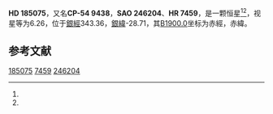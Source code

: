 {{Starbox begin
| name = HD 185075
}}
{{Starbox observe
| epoch = [[J2000.0|J2000.0]]
| constell = {{星座名待查}}<ref name=SIMBAD>{{cite web
 | url=http://simbad.u-strasbg.fr/simbad/sim-id?Ident=HR+7459
 | title =Pulsating variable Star
 | publisher=Centre de Données astronomiques de Strasbourg
 | work=SIMBAD
 | accessdate=2012-07-13}}</ref><ref name=DATA>{{cite web
 | url=http://vizier.u-strasbg.fr/viz-bin/VizieR-5?-out.add=.&-source=5050&-corr=PK=HR&-out.max=9999&HR=7459
 | title=VizieR Detailed Page
 | accessdate=2012-07-13
 | archive-date=2016-03-05
 | archive-url=https://web.archive.org/web/20160305044848/http://vizier.u-strasbg.fr/viz-bin/VizieR-5?-out.add=.&-source=5050&-corr=PK=HR&-out.max=9999&HR=7459
 | dead-url=no
 }}</ref>
| 星官 = 
| ra = {{RA|19|40|18.3}}<ref name=SIMBAD /><ref name=DATA />
| dec = {{DEC|-54|25|3}}<ref name=SIMBAD /><ref name=DATA />
| appmag_v = 6.26<ref name=SIMBAD /><ref name=DATA />
}}
{{Starbox character
| class = K0III<ref name=SIMBAD /><ref name=DATA />
| b-v = 1<ref name=SIMBAD /><ref name=DATA />
| u-b = <ref name=SIMBAD /><ref name=DATA />
| r-i = <ref name=SIMBAD /><ref name=DATA />
| variable = 
}}
{{Starbox astrometry
| radial_v = 
| prop_mo_ra = 15
| parallax = 
| p_error = 
}}
{{Starbox catalog
| names =CP-54 9438，[[SAO星表|SAO]] 246204，[[HD星表|HD]] 185075，[[HR星表|HR]] 7459}}
{{Starbox reference |Simbad=HR+7459}}
{{Starbox end}}

'''HD 185075'''，又名'''CP-54 9438'''，'''SAO 246204'''、'''HR 7459'''，是一颗恒星<ref name=SIMBAD /><ref name=DATA />，视星等为6.26，位于[[銀道座標系|銀經]]343.36，[[銀道座標系|銀緯]]-28.71，其[[B1900.0|B1900.0]]坐标为赤經{{RA|19|32|19.1}}，赤緯{{DEC|-54|-28.71|41}}。

== 参考文献 ==
{{reflist}}

{{star-stub}}

[[Category:HD和HDE天體|185075]]
[[Category:HR天體|7459]]
[[Category:SAO天體|246204]]